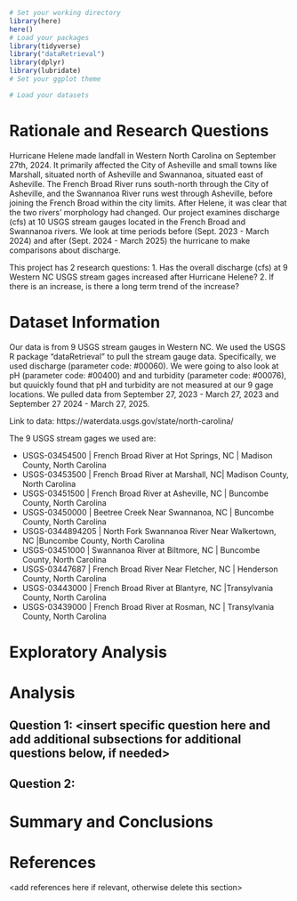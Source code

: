 \newpage
\tableofcontents 
\newpage
\listoftables 
\newpage
\listoffigures 
\newpage

```r
# Set your working directory
library(here)
here()
# Load your packages
library(tidyverse)
library("dataRetrieval")
library(dplyr)
library(lubridate)
# Set your ggplot theme

# Load your datasets

```


# Rationale and Research Questions
Hurricane Helene made landfall in Western North Carolina on September 27th, 2024. It primarily affected the City of Asheville and small towns like Marshall, situated north of Asheville and Swannanoa, situated east of Asheville. The French Broad River runs south-north through the City of Asheville, and the Swannanoa River runs west through Asheville, before joining the French Broad within the city limits. After Helene, it was clear that the two rivers' morphology had changed. Our project examines discharge (cfs) at 10 USGS stream gauges located in the French Broad and Swannanoa rivers. We look at time periods before (Sept. 2023 - March 2024) and after (Sept. 2024 - March 2025) the hurricane to make comparisons about discharge.

This project has 2 research questions:
1. Has the overall discharge (cfs) at 9 Western NC USGS stream gages increased after Hurricane Helene?
2. If there is an increase, is there a long term trend of the increase?

\newpage

# Dataset Information

Our data is from 9 USGS stream gauges in Western NC. We used the USGS R package "dataRetrieval" to pull the stream gauge data. Specifically, we used discharge (parameter code: #00060). We were going to also look at pH (parameter code: #00400) and and turbidity (parameter code: #00076), but quuickly found that pH and turbidity are not measured at our 9 gage locations. We pulled data from September 27, 2023 - March 27, 2023 and September 27 2024 - March 27, 2025.

Link to data: https://waterdata.usgs.gov/state/north-carolina/ 

The 9 USGS stream gages we used are:

- USGS-03454500 | French Broad River at Hot Springs, NC | Madison County, North Carolina
- USGS-03453500 | French Broad River at Marshall, NC| Madison County, North Carolina
- USGS-03451500 | French Broad River at Asheville, NC | Buncombe County, North Carolina
- USGS-03450000 | Beetree Creek Near Swannanoa, NC | Buncombe County, North Carolina
- USGS-0344894205 | North Fork Swannanoa River Near Walkertown, NC |Buncombe County, North Carolina
- USGS-03451000 | Swannanoa River at Biltmore, NC | Buncombe County, North Carolina
- USGS-03447687 | French Broad River Near Fletcher, NC | Henderson County, North Carolina
- USGS-03443000 | French Broad River at Blantyre, NC |Transylvania County, North Carolina
- USGS-03439000 | French Broad River at Rosman, NC | Transylvania County, North Carolina
\newpage

# Exploratory Analysis 



\newpage

# Analysis



## Question 1: <insert specific question here and add additional subsections for additional questions below, if needed>

## Question 2: 




\newpage

# Summary and Conclusions


\newpage

# References
<add references here if relevant, otherwise delete this section> 
